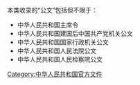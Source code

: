 {{Wikisourceshas|中国共产党机关公文处理条例|国家行政机关公文处理办法|人民法院公文处理办法}}
本类收录的“公文”包括但不限于：
*中华人民共和国主席令
*中华人民共和国建国后中国共产党机关公文
*中华人民共和国国家行政机关公文
*中华人民共和国人民法院公文
*中华人民共和国人民检察院公文

[[Category:中华人民共和国官方文件|Category:中华人民共和国官方文件]]